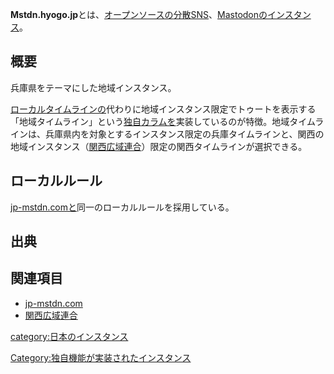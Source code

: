 {{Infobox instance
| Name          = <ruby>mstdn.hyogo.jp<rt>マストドン ドット ヒョウゴ ドット ジェーピー</rt></ruby>
| Image = [[file:hyogo.png|180px]]
| Domain        = https://mstdn.hyogo.jp/
| Admin         = [https://mstdn.hyogo.jp/web/accounts/1 pinfort]
| Country       = 日本(兵庫)
| Start         = 2017年4月22日<ref>https://mstdn.hyogo.jp/@pinfort/1</ref>
| Kifu          = [https://enty.jp/pinfort Enty]
| Alias         = 兵庫丼
}}
'''Mstdn.hyogo.jp'''とは、[[オープンソース]]の[[分散SNS]]、[[Mastodon]]の[[インスタンス]]。

==概要==
兵庫県をテーマにした地域インスタンス。

[[ローカルタイムライン]]の代わりに地域インスタンス限定でトゥートを表示する「地域タイムライン」という[[独自カラム]]を実装しているのが特徴。地域タイムラインは、兵庫県内を対象とするインスタンス限定の兵庫タイムラインと、関西の地域インスタンス（[[関西広域連合]]）限定の関西タイムラインが選択できる。

==ローカルルール==
[[jp-mstdn.com]]と同一のローカルルールを採用している。

==出典==
<references />

==関連項目==

*[[jp-mstdn.com]]
*[[関西広域連合]]

{{DEFAULTSORT:ひょうご}}
[[category:日本のインスタンス]]
[[Category:独自機能が実装されたインスタンス]]